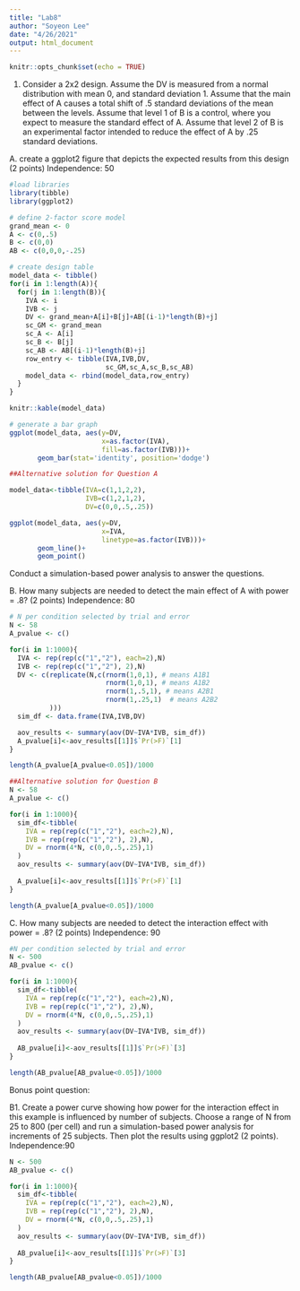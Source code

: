```yaml
---
title: "Lab8"
author: "Soyeon Lee"
date: "4/26/2021"
output: html_document
---
```


```r
knitr::opts_chunk$set(echo = TRUE)
```

1. Consider a 2x2 design. Assume the DV is measured from a normal distribution with mean 0, and standard deviation 1. Assume that the main effect of A causes a total shift of .5 standard deviations of the mean between the levels. Assume that level 1 of B is a control, where you expect to measure the standard effect of A. Assume that level 2 of B is an experimental factor intended to reduce the effect of A by .25 standard deviations.

A. create a ggplot2 figure that depicts the expected results from this design (2 points)
Independence: 50
```r
#load libraries
library(tibble)
library(ggplot2)

# define 2-factor score model
grand_mean <- 0
A <- c(0,.5)
B <- c(0,0)
AB <- c(0,0,0,-.25)

# create design table
model_data <- tibble()
for(i in 1:length(A)){
  for(j in 1:length(B)){
    IVA <- i
    IVB <- j
    DV <- grand_mean+A[i]+B[j]+AB[(i-1)*length(B)+j]
    sc_GM <- grand_mean
    sc_A <- A[i]
    sc_B <- B[j]
    sc_AB <- AB[(i-1)*length(B)+j]
    row_entry <- tibble(IVA,IVB,DV,
                        sc_GM,sc_A,sc_B,sc_AB)
    model_data <- rbind(model_data,row_entry)
  }
}

knitr::kable(model_data)

# generate a bar graph
ggplot(model_data, aes(y=DV,
                       x=as.factor(IVA),
                       fill=as.factor(IVB)))+
       geom_bar(stat='identity', position='dodge')
```


```r
##Alternative solution for Question A

model_data<-tibble(IVA=c(1,1,2,2),
                   IVB=c(1,2,1,2),
                   DV=c(0,0,.5,.25))

ggplot(model_data, aes(y=DV,
                       x=IVA,
                       linetype=as.factor(IVB)))+
       geom_line()+
       geom_point()
```

Conduct a simulation-based power analysis to answer the questions.

B. How many subjects are needed to detect the main effect of A with power = .8? (2 points)
Independence: 80
```r
# N per condition selected by trial and error 
N <- 58 
A_pvalue <- c()

for(i in 1:1000){
  IVA <- rep(rep(c("1","2"), each=2),N)
  IVB <- rep(rep(c("1","2"), 2),N)
  DV <- c(replicate(N,c(rnorm(1,0,1), # means A1B1
                        rnorm(1,0,1), # means A1B2
                        rnorm(1,.5,1), # means A2B1
                        rnorm(1,.25,1)  # means A2B2
          )))
  sim_df <- data.frame(IVA,IVB,DV)

  aov_results <- summary(aov(DV~IVA*IVB, sim_df))
  A_pvalue[i]<-aov_results[[1]]$`Pr(>F)`[1]
}

length(A_pvalue[A_pvalue<0.05])/1000
```


```r
##Alternative solution for Question B
N <- 58 
A_pvalue <- c()

for(i in 1:1000){
  sim_df<-tibble(
    IVA = rep(rep(c("1","2"), each=2),N),
    IVB = rep(rep(c("1","2"), 2),N),
    DV = rnorm(4*N, c(0,0,.5,.25),1)
  )
  aov_results <- summary(aov(DV~IVA*IVB, sim_df))
  
  A_pvalue[i]<-aov_results[[1]]$`Pr(>F)`[1]
}

length(A_pvalue[A_pvalue<0.05])/1000
```

C. How many subjects are needed to detect the interaction effect with power = .8? (2 points)
Independence: 90
```r
#N per condition selected by trial and error
N <- 500 
AB_pvalue <- c()

for(i in 1:1000){
  sim_df<-tibble(
    IVA = rep(rep(c("1","2"), each=2),N),
    IVB = rep(rep(c("1","2"), 2),N),
    DV = rnorm(4*N, c(0,0,.5,.25),1)
  )
  aov_results <- summary(aov(DV~IVA*IVB, sim_df))
  
  AB_pvalue[i]<-aov_results[[1]]$`Pr(>F)`[3]
}

length(AB_pvalue[AB_pvalue<0.05])/1000    
```


Bonus point question:

B1. Create a power curve showing how power for the interaction effect in this example is influenced by number of subjects. Choose a range of N from 25 to 800 (per cell) and run a simulation-based power analysis for increments of 25 subjects. Then plot the results using ggplot2 (2 points).
Independence:90
```r



N <- 500 
AB_pvalue <- c()

for(i in 1:1000){
  sim_df<-tibble(
    IVA = rep(rep(c("1","2"), each=2),N),
    IVB = rep(rep(c("1","2"), 2),N),
    DV = rnorm(4*N, c(0,0,.5,.25),1)
  )
  aov_results <- summary(aov(DV~IVA*IVB, sim_df))
  
  AB_pvalue[i]<-aov_results[[1]]$`Pr(>F)`[3]
}

length(AB_pvalue[AB_pvalue<0.05])/1000    
```


